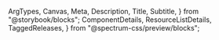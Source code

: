  ArgTypes,
  Canvas,
  Meta,
  Description,
  Title,
  Subtitle,
} from "@storybook/blocks";
  ComponentDetails,
  ResourceListDetails,
  TaggedReleases,
} from "@spectrum-css/preview/blocks";


<Meta of={ContextualHelpStories} title="Docs" />

<Title of={ContextualHelpStories} />
<Description of={ContextualHelpStories} />
<ComponentDetails />
<ResourceListDetails />

## Info icon variants

### Info icon - standard

<Canvas of={ContextualHelpStories.Default} />

### Info icon - with link

<Canvas of={ContextualHelpStories.WithLink} />

### Info icon - top popover

<Canvas of={ContextualHelpStories.TopPopover} />

## Help icon variants

### Help icon - standard

<Canvas of={ContextualHelpStories.HelpDefault} />

### Help icon - with link

<Canvas of={ContextualHelpStories.HelpWithLink} />

### Help icon - top popover

<Canvas of={ContextualHelpStories.HelpTopPopover} />

## Properties

The component accepts the following inputs (properties):

<ArgTypes />

## Tagged releases

<TaggedReleases />
